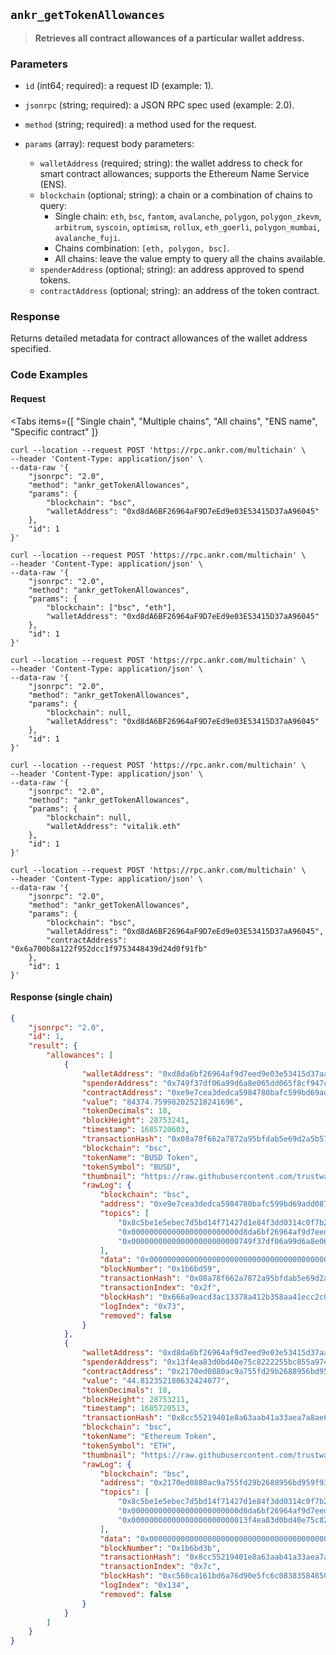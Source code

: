 
## `ankr_getTokenAllowances`

> **Retrieves all contract allowances of a particular wallet address.**

### Parameters

* `id` (int64; required): a request ID (example: 1).
* `jsonrpc` (string; required): a JSON RPC spec used (example: 2.0).
* `method` (string; required): a method used for the request.
* `params` (array): request body parameters:

  * `walletAddress` (required; string): the wallet address to check for smart contract allowances; supports the Ethereum Name Service (ENS).
  * `blockchain` (optional; string): a chain or a combination of chains to query:
    * Single chain: `eth`, `bsc`, `fantom`, `avalanche`, `polygon`, `polygon_zkevm`, `arbitrum`, `syscoin`, `optimism`, `rollux`, `eth_goerli`, `polygon_mumbai`, `avalanche_fuji`.
    * Chains combination: `[eth, polygon, bsc]`.
    * All chains: leave the value empty to query all the chains available.
  * `spenderAddress` (optional; string): an address approved to spend tokens.
  * `contractAddress` (optional; string): an address of the token contract.

### Response

Returns detailed metadata for contract allowances of the wallet address specified.

### Code Examples

#### Request

<Tabs
  items={[
    "Single chain",
    "Multiple chains",
    "All chains",
    "ENS name",
    "Specific contract"
  ]}
>
  <Tab>

```shell
curl --location --request POST 'https://rpc.ankr.com/multichain' \
--header 'Content-Type: application/json' \
--data-raw '{
    "jsonrpc": "2.0",
    "method": "ankr_getTokenAllowances",
    "params": {
        "blockchain": "bsc",
        "walletAddress": "0xd8dA6BF26964aF9D7eEd9e03E53415D37aA96045"
    },
    "id": 1
}'
```
  </Tab>
  <Tab>

```shell
curl --location --request POST 'https://rpc.ankr.com/multichain' \
--header 'Content-Type: application/json' \
--data-raw '{
    "jsonrpc": "2.0",
    "method": "ankr_getTokenAllowances",
    "params": {
        "blockchain": ["bsc", "eth"],
        "walletAddress": "0xd8dA6BF26964aF9D7eEd9e03E53415D37aA96045"
    },
    "id": 1
}'
```
  </Tab>
  <Tab>

```shell
curl --location --request POST 'https://rpc.ankr.com/multichain' \
--header 'Content-Type: application/json' \
--data-raw '{
    "jsonrpc": "2.0",
    "method": "ankr_getTokenAllowances",
    "params": {
        "blockchain": null,
        "walletAddress": "0xd8dA6BF26964aF9D7eEd9e03E53415D37aA96045"
    },
    "id": 1
}'
```
  </Tab>
  <Tab>

```shell
curl --location --request POST 'https://rpc.ankr.com/multichain' \
--header 'Content-Type: application/json' \
--data-raw '{
    "jsonrpc": "2.0",
    "method": "ankr_getTokenAllowances",
    "params": {
        "blockchain": null,
        "walletAddress": "vitalik.eth"
    },
    "id": 1
}'
```
  </Tab>
  <Tab>

```shell
curl --location --request POST 'https://rpc.ankr.com/multichain' \
--header 'Content-Type: application/json' \
--data-raw '{
    "jsonrpc": "2.0",
    "method": "ankr_getTokenAllowances",
    "params": {
        "blockchain": "bsc",
        "walletAddress": "0xd8dA6BF26964aF9D7eEd9e03E53415D37aA96045",
        "contractAddress": "0x6a700b8a122f952dcc1f9753448439d24d0f91fb"
    },
    "id": 1
}'
```
  </Tab>
</Tabs>

#### Response (single chain)

```json
{
    "jsonrpc": "2.0",
    "id": 1,
    "result": {
        "allowances": [
            {
                "walletAddress": "0xd8da6bf26964af9d7eed9e03e53415d37aa96045",
                "spenderAddress": "0x749f37df06a99d6a8e065dd065f8cf947ca23697",
                "contractAddress": "0xe9e7cea3dedca5984780bafc599bd69add087d56",
                "value": "84374.759982025218241696",
                "tokenDecimals": 18,
                "blockHeight": 28753241,
                "timestamp": 1685720603,
                "transactionHash": "0x08a78f662a7872a95bfdab5e69d2a5b5721f2b0cb668cd03713cde1db34f7542",
                "blockchain": "bsc",
                "tokenName": "BUSD Token",
                "tokenSymbol": "BUSD",
                "thumbnail": "https://raw.githubusercontent.com/trustwallet/assets/master/blockchains/smartchain/assets/0xe9e7CEA3DedcA5984780Bafc599bD69ADd087D56/logo.png",
                "rawLog": {
                    "blockchain": "bsc",
                    "address": "0xe9e7cea3dedca5984780bafc599bd69add087d56",
                    "topics": [
                        "0x8c5be1e5ebec7d5bd14f71427d1e84f3dd0314c0f7b2291e5b200ac8c7c3b925",
                        "0x000000000000000000000000d8da6bf26964af9d7eed9e03e53415d37aa96045",
                        "0x000000000000000000000000749f37df06a99d6a8e065dd065f8cf947ca23697"
                    ],
                    "data": "0x0000000000000000000000000000000000000000000011ddf703ef03b168b4a0",
                    "blockNumber": "0x1b6bd59",
                    "transactionHash": "0x08a78f662a7872a95bfdab5e69d2a5b5721f2b0cb668cd03713cde1db34f7542",
                    "transactionIndex": "0x2f",
                    "blockHash": "0x666a9eacd3ac13378a412b358aa41ecc2c0e534536bf21e60c1014311b0e6f1d",
                    "logIndex": "0x73",
                    "removed": false
                }
            },
            {
                "walletAddress": "0xd8da6bf26964af9d7eed9e03e53415d37aa96045",
                "spenderAddress": "0x13f4ea83d0bd40e75c8222255bc855a974568dd4",
                "contractAddress": "0x2170ed0880ac9a755fd29b2688956bd959f933f8",
                "value": "44.812352180632424077",
                "tokenDecimals": 18,
                "blockHeight": 28753211,
                "timestamp": 1685720513,
                "transactionHash": "0x8cc55219401e8a63aab41a33aea7a8ae6ca10de29b75f0884c685e5e44ab785d",
                "blockchain": "bsc",
                "tokenName": "Ethereum Token",
                "tokenSymbol": "ETH",
                "thumbnail": "https://raw.githubusercontent.com/trustwallet/assets/master/blockchains/smartchain/assets/0x2170Ed0880ac9A755fd29B2688956BD959F933F8/logo.png",
                "rawLog": {
                    "blockchain": "bsc",
                    "address": "0x2170ed0880ac9a755fd29b2688956bd959f933f8",
                    "topics": [
                        "0x8c5be1e5ebec7d5bd14f71427d1e84f3dd0314c0f7b2291e5b200ac8c7c3b925",
                        "0x000000000000000000000000d8da6bf26964af9d7eed9e03e53415d37aa96045",
                        "0x00000000000000000000000013f4ea83d0bd40e75c8222255bc855a974568dd4"
                    ],
                    "data": "0x0000000000000000000000000000000000000000000000026de574e1dc4c0e8d",
                    "blockNumber": "0x1b6bd3b",
                    "transactionHash": "0x8cc55219401e8a63aab41a33aea7a8ae6ca10de29b75f0884c685e5e44ab785d",
                    "transactionIndex": "0x7c",
                    "blockHash": "0xc560ca161bd6a76d90e5fc6c083835848500ded1a5d587c974f41aa85e2517f4",
                    "logIndex": "0x134",
                    "removed": false
                }
            }
        ]
    }
}
```


